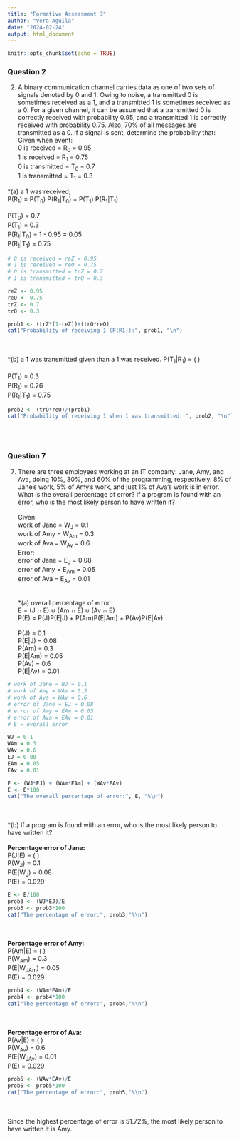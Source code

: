 ---
title: "Formative Assessment 3"
author: "Vera Aguila"
date: "2024-02-24"
output: html_document
---

```{r setup, include=FALSE}
knitr::opts_chunk$set(echo = TRUE)
```

### Question 2

2.  A binary communication channel carries data as one of two sets of signals denoted by 0 and 1. Owing to noise, a transmitted 0 is sometimes received as a 1, and a transmitted 1 is sometimes received as a 0. For a given channel, it can be assumed that a transmitted 0 is correctly received with probability 0.95, and a transmitted 1 is correctly received with probability 0.75. Also, 70% of all messages are transmitted as a 0. If a signal is sent, determine the probability that:
<br>
Given when event:
<br>  0 is received = R~0~ = 0.95
<br>  1 is received = R~1~ = 0.75
<br>  0 is transmitted = T~0~ = 0.7
<br>  1 is transmitted = T~1~ = 0.3
  
*(a) a 1 was received;
  <br>  P(R~1~) = P(T~0~) P(R~1~|T~0~) + P(T~1~) P(R~1~|T~1~)
  <br><br>   P(T~0~) = 0.7                <br>    P(T~1~) = 0.3
  <br>       P(R~1~|T~0~) = 1 - 0.95 = 0.05    <br>   P(R~1~|T~1~) = 0.75
<br>
```{r q2.1}
# 0 is received = reZ = 0.95
# 1 is received = reO = 0.75
# 0 is transmitted = trZ = 0.7
# 1 is transmitted = trO = 0.3

reZ <- 0.95
reO <- 0.75
trZ <- 0.7
trO <- 0.3

prob1 <- (trZ*(1-reZ))+(trO*reO)
cat("Probability of receiving 1 (P(R1)):", prob1, "\n")
```
<br>
<br>
*(b) a 1 was transmitted given than a 1 was received. 
P(T~1~|R~1~) = \( \frac{P(T~1~)P(R~1~|T~1~)}{P(R~1~)} \)
<br><br> P(T~1~) = 0.3        
     P(R~1~) = 0.26
<br>     P(R~1~|T~1~) = 0.75
<br>
```{r q2.2}
prob2 <- (trO*reO)/(prob1)
cat("Probability of receiving 1 when 1 was transmitted: ", prob2, "\n")
```
<br>
<br>


### Question 7

7.  There are three employees working at an IT company: Jane, Amy, and Ava, doing 10%, 30%, and 60% of the programming, respectively. 8% of Jane’s work, 5% of Amy’s work, and just 1% of Ava‘s work is in error. What is the overall percentage of error? If a program is found with an error, who is the most likely person to have written it? <br>
<br>    Given:
<br>    work of Jane = W~J~ = 0.1
<br>    work of Amy = W~Am~ = 0.3
<br>    work of Ava = W~Av~ = 0.6
<br>    Error:
<br>    error of Jane = E~J~ = 0.08
<br>    error of Amy = E~Am~ = 0.05
<br>    error of Ava = E~Av~ = 0.01
<br><br>
<br>    *(a) overall percentage of error
<br>    E = (J ∩ E) ∪ (Am ∩ E) ∪ (Av ∩ E)
<br>    P(E) = P(J)P(E|J) + P(Am)P(E|Am) + P(Av)P(E|Av) 
<br><br> P(J) = 0.1
<br>    P(E|J) = 0.08
<br>    P(Am) = 0.3
<br>    P(E|Am) = 0.05
<br>    P(Av) = 0.6
<br>    P(E|Av) = 0.01
<br>
```{r q7.1}
# work of Jane = WJ = 0.1
# work of Amy = WAm = 0.3
# work of Ava = WAv = 0.6
# error of Jane = EJ = 0.08
# error of Amy = EAm = 0.05
# error of Ava = EAv = 0.01
# E = overall error

WJ = 0.1
WAm = 0.3
WAv = 0.6
EJ = 0.08
EAm = 0.05
EAv = 0.01

E <- (WJ*EJ) + (WAm*EAm) + (WAv*EAv)
E <- E*100
cat("The overall percentage of error:", E, "%\n")
```
<br><br>
*(b) If a program is found with an error, who is the most likely person to have written it?
<br>
<br>**Percentage error of Jane:**
<br> P(J|E) = \( \frac{P(W~J~)P(E|W~J~)}{P(E)} \)
<br> P(W~J~) = 0.1
<br> P(E|W~J~) = 0.08
<br> P(E) = 0.029
<br>
```{r q7.2}
E <- E/100
prob3 <- (WJ*EJ)/E
prob3 <- prob3*100
cat("The percentage of error:", prob3,"%\n")
```
<br>
<br>**Percentage error of Amy:**
<br> P(Am|E) = \( \frac{P(W~Am~)P(E|W~Am~)}{P(E)} \)
<br> P(W~Am~) = 0.3
<br> P(E|W~JAm~) = 0.05
<br> P(E) = 0.029
<br>
```{r q7.3}
prob4 <- (WAm*EAm)/E
prob4 <- prob4*100
cat("The percentage of error:", prob4,"%\n")
```
<br>
<br>**Percentage error of Ava:**
<br> P(Av|E) = \( \frac{P(W~Av~)P(E|W~Av~)}{P(E)} \)
<br> P(W~Av~) = 0.6
<br> P(E|W~JAv~) = 0.01
<br> P(E) = 0.029
<br>
```{r q7.4}
prob5 <- (WAv*EAv)/E
prob5 <- prob5*100
cat("The percentage of error:", prob5,"%\n")
```
<br>
<br>
Since the highest percentage of error is 51.72%, the most likely person to have written it is Amy.
<br><br>

